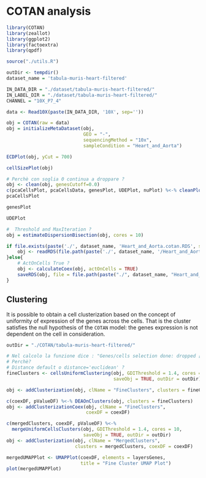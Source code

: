 # COTAN analysis

```r
library(COTAN)
library(zeallot)
library(ggplot2)
library(factoextra)
library(qpdf)

source("./utils.R")
```

```r
outDir <- tempdir()
dataset_name = 'tabula-muris-heart-filtered'

IN_DATA_DIR = "./dataset/tabula-muris-heart-filtered/"
IN_LABEL_DIR = "./dataset/tabula-muris-heart-filtered/"
CHANNEL = "10X_P7_4"
```

```r
data <- Read10X(paste(IN_DATA_DIR, '10X', sep=''))
```

```r
obj = COTAN(raw = data)
obj = initializeMetaDataset(obj,
                            GEO = "-",
                            sequencingMethod = "10x",
                            sampleCondition = "Heart_and_Aorta")

```

```r
ECDPlot(obj, yCut = 700)

```

```r
cellSizePlot(obj)
```

```r
# Perchè con soglia 0 continua a droppare ?
obj <- clean(obj, genesCutoff=0.0)
c(pcaCellsPlot, pcaCellsData, genesPlot, UDEPlot, nuPlot) %<-% cleanPlots(obj)
pcaCellsPlot 
```

```r
genesPlot
```

```r
UDEPlot
```

```r
#  Threshold and MaxIteration ?
obj = estimateDispersionBisection(obj, cores = 10)

```

```r
if file.exists(paste('./', dataset_name, 'Heart_and_Aorta.cotan.RDS', sep = "", collapse = NULL)){
    obj <- readRDS(file.path(paste('./', dataset_name, '/Heart_and_Aorta.cotan.RDS', sep = "", collapse = NULL)))
}else{
    # ActOnCells True ?
    obj <- calculateCoex(obj, actOnCells = TRUE)
    saveRDS(obj, file = file.path(paste("./", dataset_name, "Heart_and_Aorta.cotan.RDS")))
}
```

## Clustering

It is possible to obtain a cell clusterization based on the concept of uniformity of expression of the genes across the cells. That is the cluster satisfies the null hypothesis of the `COTAN` model: the genes expression is not dependent on the cell in consideration.

```r
outDir = "./COTAN/tabula-muris-heart-filtered/"
```

```r
# Nel calcolo la funzione dice : "Genes/cells selection done: dropped [2697] genes and [0] cells"
# Perchè?
# Distance default o distance='euclidean' ?
fineClusters <- cellsUniformClustering(obj, GDIThreshold = 1.4, cores = 10,
                                       saveObj = TRUE, outDir = outDir)
```

```r
obj <- addClusterization(obj, clName = "FineClusters", clusters = fineClusters)
```

```r
c(coexDF, pValueDF) %<-% DEAOnClusters(obj, clusters = fineClusters)
obj <- addClusterizationCoex(obj, clName = "FineClusters",
                             coexDF = coexDF)
```

```r
c(mergedClusters, coexDF, pValueDF) %<-%
  mergeUniformCellsClusters(obj, GDIThreshold = 1.4, cores = 10,
                            saveObj = TRUE, outDir = outDir)
obj <- addClusterization(obj, clName = "MergedClusters",
                         clusters = mergedClusters, coexDF = coexDF)
```

```r
mergedUMAPPlot <- UMAPPlot(coexDF, elements = layersGenes,
                           title = "Fine Cluster UMAP Plot")
plot(mergedUMAPPlot)
```